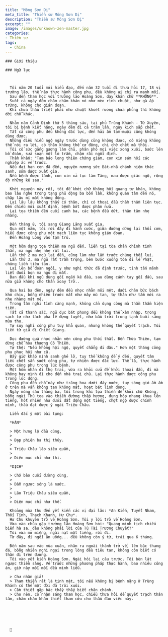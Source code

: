 ```yaml
---
title: "Mông Sơn Dị"
meta_title: "Thiền sư Mông Sơn Dị"
description: "Thiền sư Mông Sơn Dị"
excerpt: ""
image: /images/unknown-zen-master.jpg
categories:
- Thiền sư
tags:
  - China
---
```


<div className="grid xl:grid-cols-8 lg:grid-cols-8 md:grid-cols-2 sm:grid-cols-2 xs:grid-cols-1 gap-8 bg-body dark:bg-darkmode-body">

  <div className="lg:col-span-3 md:col-span-1">

    ### Giới thiệu

  </div>

  <div className="lg:col-span-5 md:col-span-1">

    ### Ngữ lục



      Tôi năm 20 tuổi mới hiểu đạo, đến năm 32 tuổi đi thưa hỏi 17, 18 vị trưởng lão, thế nào thực hành công phu, đều không ai chỉ ra manh mối.
      Sau đến tham học với trưởng lão Hoàng Sơn, dạy khán chữ **KHÔNG**.
      Suốt cả ngày đêm chăm chăm khán nó như mèo rình chuột, như gà ấp trứng, không cho gián đoạn.
      Khi chưa thấu triệt phải như chuột khoét rương chưa phủng thì không dời chỗ khác.

      Nhằm năm Cảnh Định thứ 5 tháng sáu, tại phủ Trùng Khánh - Tứ Xuyên, tôi bị bệnh kiết nặng, ngày đêm đi cả trăm lần, nguy kịch sắp chết.
      Tất cả công phu đều không đắc lực, đến hải ấn tam-muội cũng không dùng được.
      Những điều hiểu ngộ ngày trước dùng cũng không được, có miệng không thể nói ra lời, có thân không thể cử động, chỉ chờ chết mà thôi.
      Tôi cố sức gắng gượng làm chủ, phân phó mọi việc xong xuôi, bước lên bồ đoàn, sửa soạn một lò trầm, chậm rãi ngồi định.
      Thầm khấn: "Tam bảo long thiên chứng giám, con xin sám hối các nghiệp ác về trước.
      Nếu đại hạn con đã đến, nguyện nương sức Bát-nhã chánh niệm thác sanh, sớm được xuất gia.
      Nếu bệnh được lành, con xin xả tục làm Tăng, mau được giác ngộ, rộng độ những kẻ sau."

      Khởi nguyện này rồi, tôi đề khởi chữ Không hồi quang tự khán, không bao lâu nghe trong tạng phủ động ba bốn lần, không quan tâm đến nó, chặp lâu mí mắt không động.
      Lại lâu lâu không thấy có thân, chỉ có thoại đầu thầm thầm liên tục. Đến chiều mới xuất định, bệnh bớt được phân nửa.
      Lại tọa thiền đến cuối canh ba, các bệnh đều dứt, thân tâm nhẹ nhàng.

      Đến tháng 8, tôi sang Giang Lăng xuất gia.
      Qua một năm, tôi rời đây đi hành cước, giữa đường dừng lại thổi cơm, hiểu được công phu một mạch liên tục không gián đoạn.
      Đến Hoàng Long vào tạm trú.

      Một hôm đang tọa thiền ma ngủ đến, liền tại tòa chấn chỉnh tinh thần, ma ngủ nhẹ nhẹ rút lui.
      Lần thứ 2 ma ngủ lại đến, cũng làm như lần trước chúng thối lui.
      Lần thứ 3, ma ngủ rất trầm trọng, bèn bước xuống tòa đi lễ Phật, chúng liền tiêu tán.
      Lại lên bồ đoàn ngồi, y như nghi thức đã định trước, tinh tấn mãnh liệt đuổi bọn ma ngủ đi mất.
      Ban đầu khi ngủ dùng gối ngắn kê đầu, sau dùng cánh tay gối đầu, sau nữa giữ không cho thân xoay trở..

      Qua hai ba đêm, ngày đêm đều nhọc nhằn mỏi mệt, dưới chân bức bách khó chịu, bỗng nhiên trước mắt như mây mù tan, tự thân như tắm mới ra nhẹ nhàng mát mẻ.
      Trong tâm nghi tình càng mạnh, không cần dụng công mà thầm thầm hiện tiền.
      Tất cả thanh sắc, ngũ dục bát phong đều không thể xâm nhập, trong sạch tợ như tách pha lê đựng tuyết, như bầu trời trong tạnh buổi sáng mùa thu.
      Tự suy nghĩ công phu tuy khả quan, nhưng không thể quyết trạch. Tôi liền từ giã đi Chiết Giang.

      Dọc đường quá nhọc nhằn nên công phu thối thất. Đến Thừa Thiên, tạm dừng chỗ hòa thượng Cô Thiềm.
      Tự thệ: "Nếu không hội ngộ, quyết chẳng đi đâu." Hơn một tháng công phu phục hồi như cũ.
      Bấy giờ khắp mình sanh ghẻ lở, tuy thế không để ý đến, quyết tâm liều chết sấn sướt công phu, tự nhiên được đắc lực. Thế là, thực hành được công phu trong lúc bệnh.
      Một hôm nhân đi thọ trai, vừa ra khỏi cửa đề khởi thoại đầu, đi mà không hay mình đi cho đến nhà trai chủ. Lại thực hành được công phu trong lúc động.
      Công phu đến chỗ này như trăng hoa dưới đáy nước, tuy sóng gió ầm ầm ở trên mà vẫn không tan không mất, hoạt bát linh động.
      Ngày mùng sáu tháng ba, tôi trong khi tọa thiền đề khởi chữ Không, bỗng ngài Thủ tọa vào thiền đường thắp hương, đụng hộp nhang khua lên tiếng, hốt nhiên như dưới đất động một tiếng, chợt ngộ được chính mình, thấu đạt được ý ngài Triệu Châu.

      Liền đắc ý một bài tụng:

      *HÁN*

      > Một hưng lộ đầu cùng,
      >
      > Đạp phiên ba thị thủy.
      >
      > Triệu Châu lão siêu quần,
      >
      > Diện mục chỉ như thị.

      *DỊCH*

      > Chớ bảo cuối đường cùng,
      >
      > Dẫm ngược sóng là nước.
      >
      > Lão Triệu Châu siêu quần,
      >
      > Diện mục chỉ như thế.

      Khoảng mùa thu đến yết kiến các vị đại lão: *An Kiến, Tuyết Nham, Thối Tỉnh, Thạch Khanh, Hư Chu*.
      Hư Chu khuyên trở về Hoàng Sơn. Tôi y lời trở về Hoàng Sơn.
      Vừa vào chùa gặp trưởng lão Hoàng Sơn hỏi: "Quang minh tịch chiếu biến hà sa, đâu không phải lời của Tú Tài Trương Chuyết?"
      Tôi vừa mở miệng, ngài nạt một tiếng, rồi đi.
      Từ đây, đi ngồi ăn uống... đều không còn ý tứ, trải qua 6 tháng.

      Đến năm sau vào mùa xuân, nhân ra ngoài thành trở về, lên bậc thang đá, bỗng nhiên nghi ngại trong lòng đều tiêu tan, không còn biết có thân đi trên đường.
      Tôi vào yết kiến Hoàng Sơn. Ngài hỏi lại câu trước. Tôi bèn lật ngược thiền sàng. Về trước những phương pháp thực hành, bao nhiêu công án, giờ này mỗi mỗi đều minh liễu.

      > Chư nhân giả!
      > Tham thiền rất là tinh mật, tôi nếu không bị bệnh nặng ở Trùng Khánh có thể một đời đã trôi xuôi.
      > Cần thiết gặp bậc thầy thấy biết chân chánh.
      > Cho nên, cổ nhân sáng tham học, chiều thưa hỏi để quyết trạch thân tâm, chăm chăm khẩn thiết tham cứu cho thấu đáo việc này.






      🧷

  </div>

</div>
